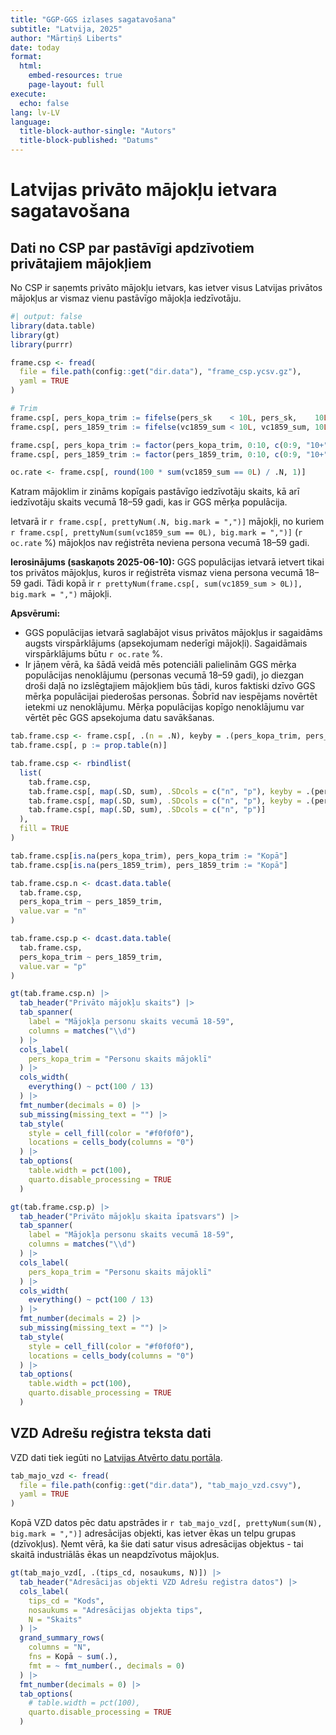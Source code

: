 ```yaml
---
title: "GGP-GGS izlases sagatavošana"
subtitle: "Latvija, 2025"
author: "Mārtiņš Liberts"
date: today
format:
  html:
    embed-resources: true
    page-layout: full
execute:
  echo: false
lang: lv-LV
language: 
  title-block-author-single: "Autors"
  title-block-published: "Datums"
---
```


# Latvijas privāto mājokļu ietvara sagatavošana

## Dati no CSP par pastāvīgi apdzīvotiem privātajiem mājokļiem

No CSP ir saņemts privāto mājokļu ietvars, kas ietver visus Latvijas privātos mājokļus ar vismaz vienu pastāvīgo mājokļa iedzīvotāju.

```r
#| output: false
library(data.table)
library(gt)
library(purrr)

frame.csp <- fread(
  file = file.path(config::get("dir.data"), "frame_csp.ycsv.gz"),
  yaml = TRUE
)

# Trim
frame.csp[, pers_kopa_trim := fifelse(pers_sk    < 10L, pers_sk,    10L)]
frame.csp[, pers_1859_trim := fifelse(vc1859_sum < 10L, vc1859_sum, 10L)]

frame.csp[, pers_kopa_trim := factor(pers_kopa_trim, 0:10, c(0:9, "10+"))]
frame.csp[, pers_1859_trim := factor(pers_1859_trim, 0:10, c(0:9, "10+"))]

oc.rate <- frame.csp[, round(100 * sum(vc1859_sum == 0L) / .N, 1)]
```

Katram mājoklim ir zināms kopīgais pastāvīgo iedzīvotāju skaits, kā arī iedzīvotāju skaits vecumā 18--59 gadi, kas ir GGS mērķa populācija.

Ietvarā ir `r frame.csp[, prettyNum(.N, big.mark = ",")]` mājokļi, no kuriem `r frame.csp[, prettyNum(sum(vc1859_sum == 0L), big.mark = ",")]` (`r oc.rate` %) mājokļos nav reģistrēta neviena persona vecumā 18--59 gadi.

**Ierosinājums (saskaņots 2025-06-10):** GGS populācijas ietvarā ietvert tikai tos privātos mājokļus, kuros ir reģistrēta vismaz viena persona vecumā 18--59 gadi. Tādi kopā ir `r prettyNum(frame.csp[, sum(vc1859_sum > 0L)], big.mark = ",")` mājokļi.

**Apsvērumi:**

- GGS populācijas ietvarā saglabājot visus privātos mājokļus ir sagaidāms augsts virspārklājums (apsekojumam nederīgi mājokļi). Sagaidāmais virspārklājums būtu `r oc.rate` %.
- Ir jāņem vērā, ka šādā veidā mēs potenciāli palielinām GGS mērķa populācijas nenoklājumu (personas vecumā 18--59 gadi), jo diezgan droši daļā no izslēgtajiem mājokļiem būs tādi, kuros faktiski dzīvo GGS mērķa populācijai piederošas personas. Šobrīd nav iespējams novērtēt ietekmi uz nenoklājumu. Mērķa populācijas kopīgo nenoklājumu var vērtēt pēc GGS apsekojuma datu savākšanas.

```r
tab.frame.csp <- frame.csp[, .(n = .N), keyby = .(pers_kopa_trim, pers_1859_trim)]
tab.frame.csp[, p := prop.table(n)]

tab.frame.csp <- rbindlist(
  list(
    tab.frame.csp,
    tab.frame.csp[, map(.SD, sum), .SDcols = c("n", "p"), keyby = .(pers_kopa_trim)],
    tab.frame.csp[, map(.SD, sum), .SDcols = c("n", "p"), keyby = .(pers_1859_trim)],
    tab.frame.csp[, map(.SD, sum), .SDcols = c("n", "p")]
  ),
  fill = TRUE
)

tab.frame.csp[is.na(pers_kopa_trim), pers_kopa_trim := "Kopā"]
tab.frame.csp[is.na(pers_1859_trim), pers_1859_trim := "Kopā"]

tab.frame.csp.n <- dcast.data.table(
  tab.frame.csp,
  pers_kopa_trim ~ pers_1859_trim,
  value.var = "n"
)

tab.frame.csp.p <- dcast.data.table(
  tab.frame.csp,
  pers_kopa_trim ~ pers_1859_trim,
  value.var = "p"
)

gt(tab.frame.csp.n) |>
  tab_header("Privāto mājokļu skaits") |>
  tab_spanner(
    label = "Mājokļa personu skaits vecumā 18-59",
    columns = matches("\\d")
  ) |>
  cols_label(
    pers_kopa_trim = "Personu skaits mājoklī"
  ) |>
  cols_width(
    everything() ~ pct(100 / 13)
  ) |>
  fmt_number(decimals = 0) |>
  sub_missing(missing_text = "") |>
  tab_style(
    style = cell_fill(color = "#f0f0f0"),
    locations = cells_body(columns = "0")
  ) |>
  tab_options(
    table.width = pct(100),
    quarto.disable_processing = TRUE
  )

gt(tab.frame.csp.p) |>
  tab_header("Privāto mājokļu skaita īpatsvars") |>
  tab_spanner(
    label = "Mājokļa personu skaits vecumā 18-59",
    columns = matches("\\d")
  ) |>
  cols_label(
    pers_kopa_trim = "Personu skaits mājoklī"
  ) |>
  cols_width(
    everything() ~ pct(100 / 13)
  ) |>
  fmt_number(decimals = 2) |>
  sub_missing(missing_text = "") |>
  tab_style(
    style = cell_fill(color = "#f0f0f0"),
    locations = cells_body(columns = "0")
  ) |>
  tab_options(
    table.width = pct(100),
    quarto.disable_processing = TRUE
  )
```

## VZD Adrešu reģistra teksta dati

VZD dati tiek iegūti no <a href="https://data.gov.lv/dati/lv/dataset/valsts-adresu-registra-informacijas-sistemas-atvertie-dati/resource/1d3cbdf2-ee7d-4743-90c7-97d38824d0bf" target="_blank">Latvijas Atvērto datu portāla</a>.


```r
tab_majo_vzd <- fread(
  file = file.path(config::get("dir.data"), "tab_majo_vzd.csvy"),
  yaml = TRUE
)
```

Kopā VZD datos pēc datu apstrādes ir `r tab_majo_vzd[, prettyNum(sum(N), big.mark = ",")]` adresācijas objekti, kas ietver ēkas un telpu grupas (dzīvokļus). Ņemt vērā, ka šie dati satur visus adresācijas objektus - tai skaitā industriālās ēkas un neapdzīvotus mājokļus.

```r
gt(tab_majo_vzd[, .(tips_cd, nosaukums, N)]) |>
  tab_header("Adresācijas objekti VZD Adrešu reģistra datos") |>
  cols_label(
    tips_cd = "Kods",
    nosaukums = "Adresācijas objekta tips",
    N = "Skaits"
  ) |>
  grand_summary_rows(
    columns = "N",
    fns = Kopā ~ sum(.),
    fmt = ~ fmt_number(., decimals = 0)
  ) |>
  fmt_number(decimals = 0) |>
  tab_options(
    # table.width = pct(100),
    quarto.disable_processing = TRUE
  )
```
